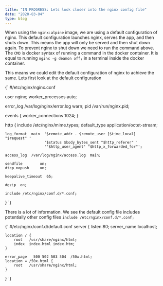 ```yaml
---
title: "IN PROGRESS: Lets look closer into the nginx config file"
date: "2020-03-04"
type: blog
---
```



When using the `nginx:alpine` image, we are using a default configuration of nginx. This default configuration launches nginx, serves the app, and then shuts down. This means the app will only be served and then shut down again. To prevent nginx to shut down we need to run the command above. The `CMD` is docker syntax of running a command in the docker container. It is equal to running `nginx -g deamon off;` in a terminal inside the docker container.

This means we could edit the default configuration of nginx to achieve the same. Lets first look at the default configuration

<CodeBlock className="nginx">
{`
#/etc/nginx/nginx.conf
 
user  nginx;
worker_processes  auto;
 
error_log  /var/log/nginx/error.log warn;
pid        /var/run/nginx.pid;
 
 
events {
    worker_connections  1024;
}
 
  
http {
    include       /etc/nginx/mime.types;
    default_type  application/octet-stream;
 
    log_format  main  '$remote_addr - $remote_user [$time_local] "$request" '
                      '$status $body_bytes_sent "$http_referer" '
                      '"$http_user_agent" "$http_x_forwarded_for"';
 
    access_log  /var/log/nginx/access.log  main;
 
    sendfile        on;
    #tcp_nopush     on;
 
    keepalive_timeout  65;
 
    #gzip  on;
 
    include /etc/nginx/conf.d/*.conf;
}
`}
</CodeBlock>

There is a lot of information. We see the default config file includes potentially other config files `include /etc/nginx/conf.d/*.conf;`

<CodeBlock className="nginx">
{`
#/etc/nginx/conf.d/default.conf 
server {
    listen       80;
    server_name  localhost;
 
    location / {
        root   /usr/share/nginx/html;
        index  index.html index.htm;
    }
 
    error_page   500 502 503 504  /50x.html;
    location = /50x.html {
        root   /usr/share/nginx/html;
    }
}
`}
</CodeBlock>